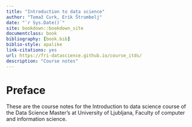 ```yaml
--- 
title: "Introduction to data science"
author: "Tomaž Curk, Erik Štrumbelj"
date: "`r Sys.Date()`"
site: bookdown::bookdown_site
documentclass: book
bibliography: [book.bib]
biblio-style: apalike
link-citations: yes
url: https://fri-datascience.github.io/course_itds/
description: "Course notes"
---
```


# Preface {-}

These are the course notes for the Introduction to data science course of the Data Science Master's at University of Ljubljana, Faculty of computer and information science.